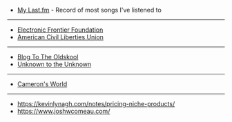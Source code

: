 - [My Last.fm](https://www.last.fm/user/Fracture91) - Record of most songs I've listened to

---

- [Electronic Frontier Foundation](https://www.eff.org/)
- [American Civil Liberties Union](https://www.aclu.org/)

---

- [Blog To The Oldskool](http://blogtotheoldskool.com/)
- [Unknown to the Unknown](https://uttu.club/)

---

- [Cameron's World](https://www.cameronsworld.net/)

---

- https://kevinlynagh.com/notes/pricing-niche-products/
- https://www.joshwcomeau.com/
